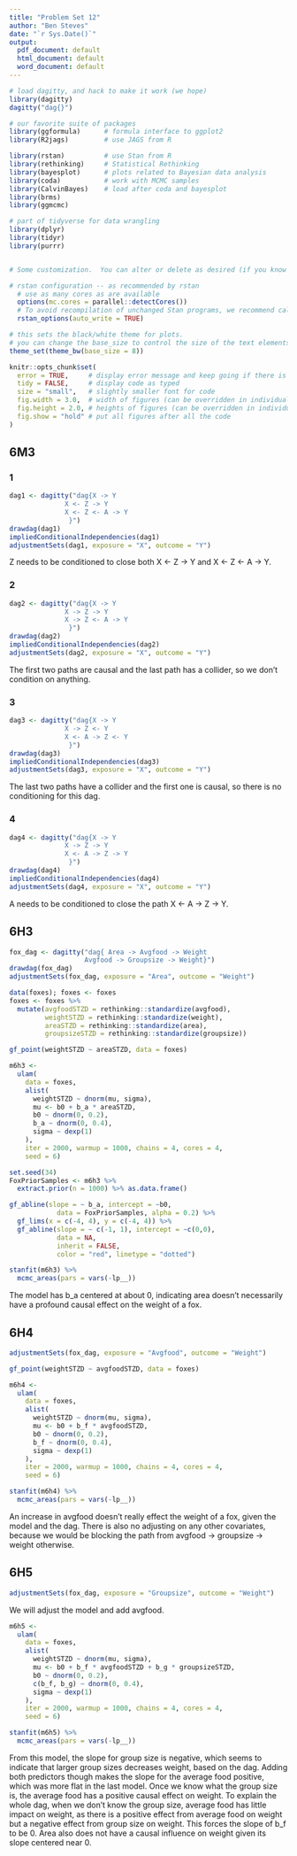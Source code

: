 ```yaml
---
title: "Problem Set 12"
author: "Ben Steves"
date: "`r Sys.Date()`"
output: 
  pdf_document: default
  html_document: default
  word_document: default
---
```


```r

# load dagitty, and hack to make it work (we hope)
library(dagitty)
dagitty("dag{}")

# our favorite suite of packages
library(ggformula)      # formula interface to ggplot2
library(R2jags)         # use JAGS from R

library(rstan)          # use Stan from R
library(rethinking)     # Statistical Rethinking
library(bayesplot)      # plots related to Bayesian data analysis
library(coda)           # work with MCMC samples
library(CalvinBayes)    # load after coda and bayesplot
library(brms)           
library(ggmcmc)

# part of tidyverse for data wrangling
library(dplyr)
library(tidyr)
library(purrr)


# Some customization.  You can alter or delete as desired (if you know what you are doing).

# rstan configuration -- as recommended by rstan
  # use as many cores as are available
  options(mc.cores = parallel::detectCores())
  # To avoid recompilation of unchanged Stan programs, we recommend calling
  rstan_options(auto_write = TRUE)

# this sets the black/white theme for plots.
# you can change the base_size to control the size of the text elements in the plot
theme_set(theme_bw(base_size = 8)) 

knitr::opts_chunk$set(
  error = TRUE,     # display error message and keep going if there is an error
  tidy = FALSE,     # display code as typed
  size = "small",   # slightly smaller font for code
  fig.width = 3.0,  # width of figures (can be overridden in individual chunks)
  fig.height = 2.0, # heights of figures (can be overridden in individual chunks)
  fig.show = "hold" # put all figures after all the code
)
```


## 6M3

### 1

```r
dag1 <- dagitty("dag{X -> Y
              X <- Z -> Y
              X <- Z <- A -> Y
               }")
drawdag(dag1)
impliedConditionalIndependencies(dag1)
adjustmentSets(dag1, exposure = "X", outcome = "Y")
```

Z needs to be conditioned to close both X <- Z -> Y and X <- Z <- A -> Y.

### 2

```r
dag2 <- dagitty("dag{X -> Y
              X -> Z -> Y
              X -> Z <- A -> Y
               }")
drawdag(dag2)
impliedConditionalIndependencies(dag2)
adjustmentSets(dag2, exposure = "X", outcome = "Y")
```

The first two paths are causal and the last path has a collider, so we don't condition on anything.

### 3

```r
dag3 <- dagitty("dag{X -> Y
              X -> Z <- Y
              X <- A -> Z <- Y
               }")
drawdag(dag3)
impliedConditionalIndependencies(dag3)
adjustmentSets(dag3, exposure = "X", outcome = "Y")
```

The last two paths have a collider and the first one is causal, so there is no conditioning for this dag.

### 4

```r
dag4 <- dagitty("dag{X -> Y
              X -> Z -> Y
              X <- A -> Z -> Y
               }")
drawdag(dag4)
impliedConditionalIndependencies(dag4)
adjustmentSets(dag4, exposure = "X", outcome = "Y")
```

A needs to be conditioned to close the path X <- A -> Z -> Y. 

## 6H3

```r
fox_dag <- dagitty("dag{ Area -> Avgfood -> Weight
                   Avgfood -> Groupsize -> Weight}")
drawdag(fox_dag)
adjustmentSets(fox_dag, exposure = "Area", outcome = "Weight")
```


```r
data(foxes); foxes <- foxes
foxes <- foxes %>%
  mutate(avgfoodSTZD = rethinking::standardize(avgfood),
         weightSTZD = rethinking::standardize(weight),
         areaSTZD = rethinking::standardize(area),
         groupsizeSTZD = rethinking::standardize(groupsize))
```

```r
gf_point(weightSTZD ~ areaSTZD, data = foxes)
```


```r
m6h3 <-
  ulam(
    data = foxes,
    alist(
      weightSTZD ~ dnorm(mu, sigma),
      mu <- b0 + b_a * areaSTZD,
      b0 ~ dnorm(0, 0.2),
      b_a ~ dnorm(0, 0.4),
      sigma ~ dexp(1)
    ),
    iter = 2000, warmup = 1000, chains = 4, cores = 4,
    seed = 6)
```

```r
set.seed(34)
FoxPriorSamples <- m6h3 %>%
  extract.prior(n = 1000) %>% as.data.frame()
```

```r
gf_abline(slope = ~ b_a, intercept = ~b0,
            data = FoxPriorSamples, alpha = 0.2) %>%
  gf_lims(x = c(-4, 4), y = c(-4, 4)) %>%
  gf_abline(slope = ~ c(-1, 1), intercept = ~c(0,0),
            data = NA,
            inherit = FALSE,
            color = "red", linetype = "dotted")
```

```r
stanfit(m6h3) %>%
  mcmc_areas(pars = vars(-lp__))
```

The model has b_a centered at about 0, indicating area doesn't necessarily have a profound causal effect on the weight of a fox. 

## 6H4

```r
adjustmentSets(fox_dag, exposure = "Avgfood", outcome = "Weight")
```

```r
gf_point(weightSTZD ~ avgfoodSTZD, data = foxes)
```


```r
m6h4 <-
  ulam(
    data = foxes,
    alist(
      weightSTZD ~ dnorm(mu, sigma),
      mu <- b0 + b_f * avgfoodSTZD,
      b0 ~ dnorm(0, 0.2),
      b_f ~ dnorm(0, 0.4),
      sigma ~ dexp(1)
    ),
    iter = 2000, warmup = 1000, chains = 4, cores = 4,
    seed = 6)
```

```r
stanfit(m6h4) %>%
  mcmc_areas(pars = vars(-lp__))
```

An increase in avgfood doesn't really effect the weight of a fox, given the model and the dag. There is also no adjusting on any other covariates, because we would be blocking the path from avgfood -> groupsize -> weight otherwise.  

## 6H5

```r
adjustmentSets(fox_dag, exposure = "Groupsize", outcome = "Weight")
```

We will adjust the model and add avgfood.

```r
m6h5 <-
  ulam(
    data = foxes,
    alist(
      weightSTZD ~ dnorm(mu, sigma),
      mu <- b0 + b_f * avgfoodSTZD + b_g * groupsizeSTZD,
      b0 ~ dnorm(0, 0.2),
      c(b_f, b_g) ~ dnorm(0, 0.4),
      sigma ~ dexp(1)
    ),
    iter = 2000, warmup = 1000, chains = 4, cores = 4,
    seed = 6)
```

```r
stanfit(m6h5) %>%
  mcmc_areas(pars = vars(-lp__))
```

From this model, the slope for group size is negative, which seems to indicate that larger group sizes decreases weight, based on the dag. Adding both predictors though makes the slope for the average food positive, which was more flat in the last model. Once we know what the group size is, the average food has a positive causal effect on weight. To explain the whole dag, when we don't know the group size, average food has little impact on weight, as there is a positive effect from average food on weight but a negative effect from group size on weight. This forces the slope of b_f to be 0. Area also does not have a causal influence on weight given its slope centered near 0. 